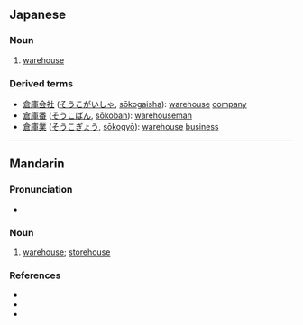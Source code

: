 ==Japanese==
{{ja-kanjitab|倉|庫}}
===Noun===
{{ja-noun|k|hira=そうこ|rom=sōko}}
# [[warehouse]]

===Derived terms===
*[[倉庫会社]] ([[そうこがいしゃ]], [[sōkogaisha]]): [[warehouse]] [[company]]
*[[倉庫番]] ([[そうこばん]], [[sōkoban]]): [[warehouseman]]
*[[倉庫業]] ([[そうこぎょう]], [[sōkogyō]]): [[warehouse]] [[business]]

----

==Mandarin==
{{zh-forms|[[仓库]]|[[倉]][[庫]]}}

===Pronunciation===
*{{IPA|[ tsʰaŋ˥˥kʰu˥˩ ]}}

===Noun===
{{cmn-noun|t|pin=cāngkù|pint=cang1ku4|tra=倉庫|sim=仓库|rs=人08}}

# {{Intermediate Mandarin|lang=zh-tw|skey=人08}} [[warehouse]]; [[storehouse]]

===References===
*{{cite book | last = Wu | first = Jingrong (ed.) | authorlink =  | coauthors =  | year = 1985 | title = The Pinyin CHINESE-ENGLISH DICTIONARY | language = Mandarin/English | publisher = The Commercial Press | location = Beijing, Hong Kong | id = ISBN 0471867969}}
* {{cite book | last = Shao | first = Jingmin (ed.) | authorlink =  | coauthors =  | year = 2000 | title = HSK Dictionary (HSK汉语水平考试词典) | language = Mandarin/English | publisher = Huadong Teachers College Publishers | location = Shanghai | id = ISBN 7561720785}}
*{{cite web|url=http://www.dreye.com/index_en.html|title=倉庫|work=Dr. eye|language=Mandarin/English|accessdate=2008-11-02}}
